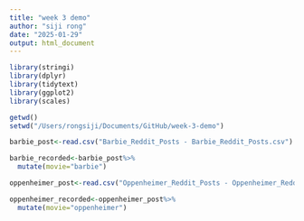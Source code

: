 ```yaml
---
title: "week 3 demo"
author: "siji rong"
date: "2025-01-29"
output: html_document
---
```


```r
library(stringi)
library(dplyr)
library(tidytext)
library(ggplot2)
library(scales)
```

```r
getwd()
setwd("/Users/rongsiji/Documents/GitHub/week-3-demo")
```

```r
barbie_post<-read.csv("Barbie_Reddit_Posts - Barbie_Reddit_Posts.csv")
```

```r
barbie_recorded<-barbie_post%>%
  mutate(movie="barbie")
```

```r
oppenheimer_post<-read.csv("Oppenheimer_Reddit_Posts - Oppenheimer_Reddit_Posts.csv")
```

```r
oppenheimer_recorded<-oppenheimer_post%>%
  mutate(movie="oppenheimer")
```






